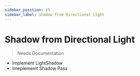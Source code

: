 ```yaml
---
sidebar_position: 15
sidebar_label: Shadow from Directional Light
---
```



# Shadow from Directional Light

<DirectionalShadowScene />

> Needs Documentation

- Implement LightShadow
- Imeplememt Shadow Pass
